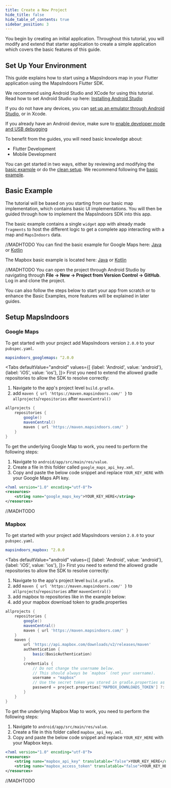 ```yaml
---
title: Create a New Project
hide_title: false
hide_table_of_contents: true
sidebar_position: 3
---
```



You begin by creating an initial application. Throughout this tutorial, you will modify and extend that starter application to create a simple application which covers the basic features of this guide.

## Set Up Your Environment

This guide explains how to start using a MapsIndoors map in your Flutter application using the MapsIndoors Flutter SDK.

We recommend using Android Studio and XCode for using this tutorial. Read how to set Android Studio up here: [Installing Android Studio](https://developer.android.com/studio/install)

If you do not have any devices, you can [set up an emulator through Android Studio](https://developer.android.com/studio/run/emulator), or in Xcode.

If you already have an Android device, make sure to [enable developer mode and USB debugging](https://developer.android.com/studio/debug/dev-options#enable)

To benefit from the guides, you will need basic knowledge about:

* Flutter Development
* Mobile Development

You can get started in two ways, either by reviewing and modifying the [basic example](#basic-example) or do the [clean setup](#setup-mapsindoors). We recommend following the [basic example](#basic-example).

## Basic Example

The tutorial will be based on you starting from our basic map implementation, which contains basic UI implementations. You will then be guided through how to implement the MapsIndoors SDK into this app.

The basic example contains a single `widget` app with already made `fragments` to host the different logic to get a complete app interacting with a map and `MapsIndoors` data.

//MADHTODO You can find the basic example for Google Maps here: [Java](https://github.com/MapsPeople/MapsIndoors-Android-Examples/tree/main/Google_Maps/mapsindoorsgettingstartedbasicjava) or [Kotlin](https://github.com/MapsPeople/MapsIndoors-Android-Examples/tree/main/Google_Maps/mapsindoorsgettingstartedbasickotlin)

The Mapbox basic example is located here:  [Java](https://github.com/MapsPeople/MapsIndoors-Android-Examples/tree/main/MapBox/mapsindoorsgettingstartedbasicjava) or [Kotlin](https://github.com/MapsPeople/MapsIndoors-Android-Examples/tree/main/MapBox/mapsindoorsgettingstartedbasickotlin)

//MADHTODO You can open the project through Android Studio by navigating through **File -> New -> Project from Version Control -> GitHub**. Log in and clone the project.

You can also follow the steps below to start your app from scratch or to enhance the Basic Examples, more features will be explained in later guides.

## Setup MapsIndoors

### Google Maps

To get started with your project add MapsIndoors version `2.0.0` to your `pubspec.yaml`.

```yaml
mapsindoors_googlemaps: ^2.0.0
```

<Tabs
    defaultValue="android"
    values={[
        {label: 'Android', value: 'android'},
        {label: 'iOS', value: 'ios'},
    ]}>
<TabItem value="android">
First you need to extend the allowed gradle repositories to allow the SDK to resolve correctly:

1. Navigate to the app's project level `build.gradle`.
2. add `maven { url 'https://maven.mapsindoors.com/' }` to `allprojects`/`repositories` after `mavenCentral()`

```groovy
allprojects {
    repositories {
        google()
        mavenCentral()
        maven { url 'https://maven.mapsindoors.com/' }
    }
}
```

To get the underlying Google Map to work, you need to perform the following steps:

1. Navigate to `android/app/src/main/res/value`.
2. Create a file in this folder called `google_maps_api_key.xml`.
3. Copy and paste the below code snippet and replace `YOUR_KEY_HERE` with your Google Maps API key.

```xml
<?xml version="1.0" encoding="utf-8"?>
<resources>
    <string name="google_maps_key">YOUR_KEY_HERE</string>
</resources>
```

</TabItem>
<TabItem value="ios">
    //MADHTODO
</TabItem>
</Tabs>


### Mapbox

To get started with your project add MapsIndoors version `2.0.0` to your `pubspec.yaml`.

```yaml
mapsindoors_mapbox: ^2.0.0
```

<Tabs
    defaultValue="android"
    values={[
        {label: 'Android', value: 'android'},
        {label: 'iOS', value: 'ios'},
    ]}>
<TabItem value="android">
First you need to extend the allowed gradle repositories to allow the SDK to resolve correctly:

1. Navigate to the app's project level `build.gradle`.
2. add `maven { url 'https://maven.mapsindoors.com/' }` to `allprojects`/`repositories` after `mavenCentral()`
3. add mapbox to repositories like in the example below:
4. add your mapbox download token to gradle.properties

```groovy
allprojects {
    repositories {
        google()
        mavenCentral()
        maven { url 'https://maven.mapsindoors.com/' }
    }
    maven {
        url 'https://api.mapbox.com/downloads/v2/releases/maven'
        authentication {
            basic(BasicAuthentication)
        }
        credentials {
            // Do not change the username below.
            // This should always be `mapbox` (not your username).
            username = "mapbox"
            // Use the secret token you stored in gradle.properties as the password
            password = project.properties['MAPBOX_DOWNLOADS_TOKEN'] ?: ""
        }
    }
}
```

To get the underlying Mapbox Map to work, you need to perform the following steps:

1. Navigate to `android/app/src/main/res/value`.
2. Create a file in this folder called `mapbox_api_key.xml`.
3. Copy and paste the below code snippet and replace `YOUR_KEY_HERE` with your Mapbox keys.

```xml
<?xml version="1.0" encoding="utf-8"?>
<resources>
    <string name="mapbox_api_key" translatable="false">YOUR_KEY_HERE</string>
    <string name="mapbox_access_token" translatable="false">YOUR_KEY_HERE</string>
</resources>
```

</TabItem>
<TabItem value="ios">
    //MADHTODO
</TabItem>
</Tabs>
